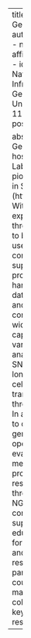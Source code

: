---
title: "The Swedish National Genomics Infrastructure (NGI)"
author: "Matilda Åslin"
authors:
  - name: Matilda Åslin
    affiliations:
      - ref: u1
affiliations:
  - id: u1
    name: On behalf of the National Genomics Infrastrucure, SciLifeLab Genomics Platform, Uppsala University, Sweden
date: 2024-11-04T14:45:20
categories:
  - poster session
  - monday

abstract: "The National Genomics Infrastructure (NGI), hosted by Science for Life Laboratory (SciLifeLab), is a pioneering genomics resource in Sweden (https://ngisweden.scilifelab.se). With over 25 years of experience, NGI offers high-throughput genomics services to both academic and industrial users. NGI offers a unique combination of consultative support, biospecimen processing, and expert data handling via state-of-the art data processing, quality control, and delivery. NGI provides comprehensive services for a wide-range of -omics capabilities crucial to a wide variety of bioinformatic analyses. NGI’s services span SNP genotyping, short- and long-read sequencing, single-cell analysis, spatial transcriptomics, and high-throughput proteomics assays. In addition to providing access to cutting-edge services for genomics, a major part of NGI’s operation is devoted to evaluating and introducing new methods, instruments, and protocols in collaboration with researchers and companies, or through internal development. NGI also provides comprehensive scientific support to its users and education and outreach in the form of seminars, workshops, and webinars for the Swedish research community, and participates in higher education courses. NGI is a partner in many national and international collaborative projects, and is a key part of the biomolecular research in Sweden. "
---